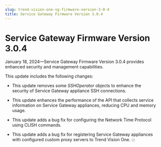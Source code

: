 ```yaml
---
slug: trend-vision-one-sg-firmware-version-3-0-4
title: Service Gateway Firmware Version 3.0.4
---
```

# Service Gateway Firmware Version 3.0.4

January 18, 2024—Service Gateway Firmware Version 3.0.4 provides enhanced security and management capabilities.

This update includes the following changes:

- This update removes some *SSHOperator* objects to enhance the security of Service Gateway appliance SSH connections.

- This update enhances the performance of the API that collects service information on Service Gateway appliances, reducing CPU and memory usage.

- This update adds a bug fix for configuring the Network Time Protocol using CLISH commands.

- This update adds a bug fix for registering Service Gateway appliances with configured custom proxy servers to Trend Vision One.
:::
